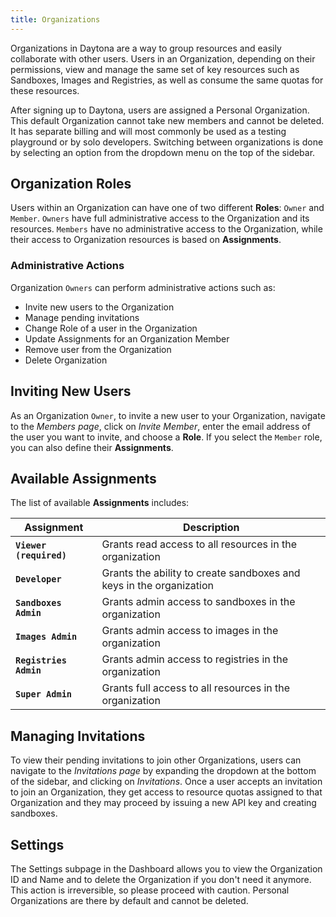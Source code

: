 ```yaml
---
title: Organizations
---
```



Organizations in Daytona are a way to group resources and easily collaborate with other users.
Users in an Organization, depending on their permissions, view and manage the same set of key
resources such as Sandboxes, Images and Registries, as well as consume the same quotas for these resources.

After signing up to Daytona, users are assigned a Personal Organization. This default Organization
cannot take new members and cannot be deleted. It has separate billing and will most commonly be used
as a testing playground or by solo developers. Switching between organizations is done by selecting
an option from the dropdown menu on the top of the sidebar.

## Organization Roles

Users within an Organization can have one of two different **Roles**: `Owner` and `Member`. `Owners` have full
administrative access to the Organization and its resources. `Members` have no administrative access
to the Organization, while their access to Organization resources is based on **Assignments**.

### Administrative Actions

Organization `Owners` can perform administrative actions such as:

- Invite new users to the Organization
- Manage pending invitations
- Change Role of a user in the Organization
- Update Assignments for an Organization Member
- Remove user from the Organization
- Delete Organization

## Inviting New Users

As an Organization `Owner`, to invite a new user to your Organization, navigate to the _Members page_,
click on _Invite Member_, enter the email address of the user you want to invite, and choose a **Role**.
If you select the `Member` role, you can also define their **Assignments**.

## Available Assignments

The list of available **Assignments** includes:

| Assignment | Description |
|------------|-------------|
| **`Viewer (required)`** | Grants read access to all resources in the organization |
| **`Developer`** | Grants the ability to create sandboxes and keys in the organization |
| **`Sandboxes Admin`** | Grants admin access to sandboxes in the organization |
| **`Images Admin`** | Grants admin access to images in the organization |
| **`Registries Admin`** | Grants admin access to registries in the organization |
| **`Super Admin`** | Grants full access to all resources in the organization |

## Managing Invitations

To view their pending invitations to join other Organizations, users can navigate to the _Invitations
page_ by expanding the dropdown at the bottom of the sidebar, and clicking on _Invitations_. Once a user
accepts an invitation to join an Organization, they get access to resource quotas assigned to that
Organization and they may proceed by issuing a new API key and creating sandboxes.

## Settings

The Settings subpage in the Dashboard allows you to view the Organization ID and Name and to delete the Organization if you don't need it anymore. This action is irreversible, so please proceed with caution. Personal Organizations are there by default and cannot be deleted.
